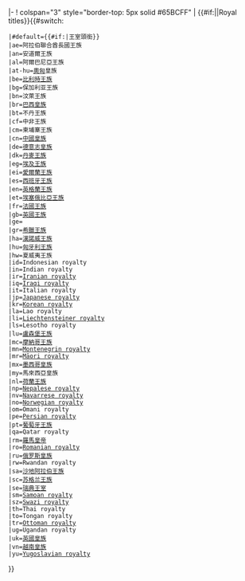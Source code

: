 <includeonly>|-
! colspan="3" style="border-top: 5px solid #65BCFF" | {{#if:{{{1}}}||Royal titles}}{{#switch:{{{1}}}
 |#default={{#if:{{{1}}}|王室頭銜}}
 |ae=阿拉伯聯合酋長國王族
 |an=安道爾王族
 |al=阿爾巴尼亞王族
 |at-hu=[[奥地利统治者列表|奧]][[匈牙利君主列表|匈]]皇族
 |be=[[比利時王族]]
 |bg=保加利亚王族
 |bn=汶萊王族
 |br=[[巴西君主名单|巴西皇族]]
 |bt=不丹王族
 |cf=中非王族
 |cm=柬埔寨王族
 |cn=[[中国君主列表|中國皇族]]
 |de=[[德意志帝國|德意志皇族]]
 |dk=[[丹麦君主列表|丹麥王族]]
 |eg=[[穆罕默德·阿里王朝|埃及王族]]
 |ei=[[King of Ireland#List of Lords, Kings and Queens of Ireland (non-native)|愛爾蘭王族]]
 |es=[[西班牙君主列表|西班牙王族]]
 |en=[[英格蘭君主列表|英格蘭王族]]
 |et=[[所罗门王朝|埃塞俄比亞王族]]
 |fr=[[法国君主列表|法國王族]]
 |gb=[[英國君主列表|英國王族]]
 |ge={{tsl|en|Bagrationi Dynasty|巴格拉季昂王朝|格魯吉亞王族}}
 |gr=[[希臘君主列表|希臘王族]]
 |ha=[[漢諾威君主列表|漢諾威王族]]
 |hu=[[匈牙利君主列表|匈牙利王族]]
 |hw=夏威夷王族
 |id=Indonesian royalty
 |in=Indian royalty
 |ir=[[Iranian monarchy|Iranian royalty]]
 |iq=[[Hashemite|Iraqi royalty]]
 |it=Italian royalty
 |jp=[[Imperial House of Japan|Japanese royalty]]
 |kr=[[House of Yi|Korean royalty]]
 |la=Lao royalty
 |li=[[Princely Family of Liechtenstein|Liechtensteiner royalty]]
 |ls=Lesotho royalty
 |lu=[[盧森堡大公家族|盧森堡王族]]
 |mc=[[格里馬爾迪王朝|摩納哥王族]]
 |mn=[[House of Petrović-Njegoš|Montenegrin royalty]]
 |mr=[[Māori King Movement|Māori royalty]]
 |mx=[[墨西哥帝國|墨西哥皇族]]
 |my=馬來西亞皇族
 |nl=[[奧蘭治-蘭秀王朝|荷蘭王族]]
 |np=[[Shah dynasty|Nepalese royalty]]
 |nv=[[Kingdom of Navarre|Navarrese royalty]]
 |no=[[List of Norwegian monarchs|Norwegian royalty]]
 |om=Omani royalty
 |pe=[[List of kings of Persia|Persian royalty]]
 |pt=[[葡萄牙君主列表|葡萄牙王族]]
 |qa=Qatar royalty
 |rm=[[羅馬皇帝列表|羅馬皇帝]]
 |ro=[[King of the Romanians|Romanian royalty]]
 |ru=[[俄罗斯统治者列表|俄罗斯皇族]]
 |rw=Rwandan royalty
 |sa=[[沙地王朝|沙地阿拉伯王族]]
 |sc=[[苏格兰君主列表|苏格兰王族]]
 |se=[[瑞典君主|瑞典王室]]
 |sm=[[Malietoa|Samoan royalty]]
 |sz=[[House of Dlamini|Swazi royalty]]
 |th=Thai royalty
 |to=Tongan royalty
 |tr=[[Ottoman Dynasty|Ottoman royalty]]
 |ug=Ugandan royalty
 |uk=[[英国君主|英國皇族]]
 |vn=[[越南君主列表|越南皇族]]
 |yu=[[House of Karađorđević|Yugoslavian royalty]]
}}</includeonly><noinclude>
{{documentation}}
<!-- Add categories and interwikis to the /doc subpage, not here. -->
</noinclude>